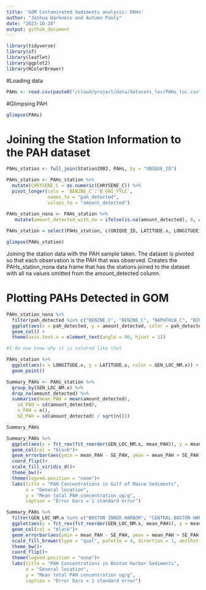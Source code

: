 ```yaml
---
title: 'GOM Contaminated Sediments analysis: PAHs'
author: "Joshua Harkness and Autumn Pauly"
date: "2023-10-28"
output: github_document
---
```


```r
library(tidyverse)
library(sf)
library(leaflet)
library(ggplot2)
library(RColorBrewer)

```

#Loading data
```r
PAHs <- read.csv(paste0("/cloud/project/data/datasets_loc/PAHs_loc.csv"), header = T)
```

#Glimpsing PAH
```r
glimpse(PAHs)
```

# Joining the Station Information to the PAH dataset
```r

PAHs_station <- full_join(Station2002, PAHs, by = "UNIQUE_ID")

PAHs_station <- PAHs_station %>%
  mutate(CHRYSENE_C = as.numeric(CHRYSENE_C)) %>%
  pivot_longer(cols = `BENZNE_C`:`B_GHI_PYLC`, 
               names_to = "pah_detected", 
               values_to = "amount_detected")
  
PAHs_station_nona <- PAHs_station %>%
   mutate(amount_detected_with_na = ifelse(is.na(amount_detected), 0, amount_detected))

PAHs_station = select(PAHs_station, c(UNIQUE_ID, LATITUDE.x, LONGITUDE.x, SOUNDING_M.x, QUAD_NAME.x, GEN_LOC_NM.x, SPECFC_LOC.x, AREA_CODE.x, SAMP_DATE1.x, TO_SMP_DT2.x, DPTH_N_COR.x, DPTH_CODE.x, COR_GRB_CD.x, pah_detected, amount_detected))

glimpse(PAHs_station)

```
Joining the station data with the PAH sample taken. The dataset is pivoted so that each observation is the PAH that was observed. Creates the PAHs_station_nona data frame that has the stations joined to the dataset with all na values omitted from the amount_detected column. 

# Plotting PAHs Detected in GOM
``` r

PAHs_station_nona %>%
  filter(pah_detected %in% c("BENZNE_C", "BENZNE_C", "NAPHTHLN_C", "BIPHENYL_C", "ACNPHTHN_C", "ACNPHTYL_C", "FLUORENE_C", "PHNANTHR_C", "ANTHRACN_C", "PYRENE_C", "FLORNTHN_C", "CHRYSENE_C", "PERYLENE_C")) %>%
  ggplot(aes(x = pah_detected, y = amount_detected, color = pah_detected)) +
  geom_col() + 
  theme(axis.text.x = element_text(angle = 90, hjust = 1))

#I do now know why it is colored like that

```

``` r

PAHs_station %>%
  ggplot(aes(x = LONGITUDE.x, y = LATITUDE.x, color = GEN_LOC_NM.x)) + 
  geom_point()

```

``` r
Summary_PAHs <- PAHs_station %>%
  group_by(GEN_LOC_NM.x) %>%
  drop_na(amount_detected) %>%
  summarise(mean_PAH = mean(amount_detected),
    sd_PAH = sd(amount_detected),
    n_PAH = n(),
    SE_PAH = sd(amount_detected) / sqrt(n()))

Summary_PAHs

```

``` r
Summary_PAHs %>%
  ggplot(aes(x = fct_rev(fct_reorder(GEN_LOC_NM.x, mean_PAH)), y = mean_PAH, fill = GEN_LOC_NM.x))+
  geom_col(col = "black")+
  geom_errorbar(aes(ymin = mean_PAH - SE_PAH, ymax = mean_PAH + SE_PAH), width = 0.2)+
  coord_flip()+
  scale_fill_viridis_d()+
  theme_bw()+
  theme(legend.position = "none")+
  labs(title = "PAH Concentrations in Gulf of Maine Sediments",
       x = "General location",
       y = "Mean total PAH concentration ug/g",
       caption = "Error bars = 1 standard error")
```
```r
Summary_PAHs %>%
  filter(GEN_LOC_NM.x %in% c("BOSTON INNER HARBOR", "CENTRAL BOSTON HARBOR", "SOUTHEAST BOSTON HARBOR", "NORTHWEST BOSTON HARBOR")) %>%
  ggplot(aes(x = fct_rev(fct_reorder(GEN_LOC_NM.x, mean_PAH)), y = mean_PAH, fill = GEN_LOC_NM.x))+
  geom_col(col = "black")+
  geom_errorbar(aes(ymin = mean_PAH - SE_PAH, ymax = mean_PAH + SE_PAH), width = 0.2)+
  scale_fill_brewer(type = "qual", palette = 4, direction = 1, aesthetics = "fill")+
  theme_bw()+
  coord_flip()+
  theme(legend.position = "none")+
  labs(title = "PAH Concentrations in Boston Harbor Sediments",
       x = "General location",
       y = "Mean total PAH concentration ug/g",
       caption = "Error bars = 1 standard error")
```


